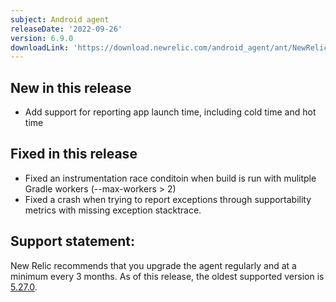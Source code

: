```yaml
---
subject: Android agent
releaseDate: '2022-09-26'
version: 6.9.0
downloadLink: 'https://download.newrelic.com/android_agent/ant/NewRelic_Android_Agent_6.9.0.zip'
---
```


## New in this release
* Add support for reporting app launch time, including cold time and hot time


## Fixed in this release
* Fixed an instrumentation race conditoin when build is run with mulitple Gradle workers (--max-workers > 2)
* Fixed a crash when trying to report exceptions through supportability metrics with missing exception stacktrace.

## Support statement:

New Relic recommends that you upgrade the agent regularly and at a minimum every 3 months. As of this release, the oldest supported version is [5.27.0](https://docs.newrelic.com/docs/release-notes/mobile-release-notes/android-release-notes/android-5270).

